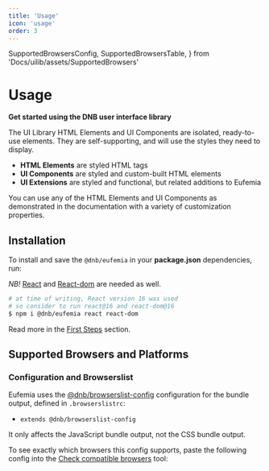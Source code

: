 ```yaml
---
title: 'Usage'
icon: 'usage'
order: 3
---
```


  SupportedBrowsersConfig,
  SupportedBrowsersTable,
} from 'Docs/uilib/assets/SupportedBrowsers'

# Usage

**Get started using the DNB user interface library**

The UI Library HTML Elements and UI Components are isolated, ready-to-use elements. They are self-supporting, and will use the styles they need to display.

- **HTML Elements** are styled HTML tags
- **UI Components** are styled and custom-built HTML elements
- **UI Extensions** are styled and functional, but related additions to Eufemia

You can use any of the HTML Elements and UI Components as demonstrated in the documentation with a variety of customization properties.

<WatchingReleases />

## Installation

To install and save the `@dnb/eufemia` in your **package.json** dependencies, run:

_NB!_ [React](https://www.npmjs.com/package/react) and [React-dom](https://www.npmjs.com/package/react-dom) are needed as well.

```bash
# at time of writing, React version 16 was used
# so consider to run react@16 and react-dom@16
$ npm i @dnb/eufemia react react-dom
```

Read more in the [First Steps](/uilib/usage/first-steps/) section.

## Supported Browsers and Platforms

<SupportedBrowsersTable />

### Configuration and Browserslist

Eufemia uses the [@dnb/browserslist-config](https://github.com/dnbexperience/browserslist-config) configuration for the bundle output, defined in `.browserslistrc`:

- `extends @dnb/browserslist-config`

It only affects the JavaScript bundle output, not the CSS bundle output.

To see exactly which browsers this config supports, paste the following config into the [Check compatible browsers](https://browsersl.ist/#q=defaults+and+supports+es6-module) tool:

<SupportedBrowsersConfig />

